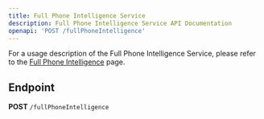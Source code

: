 ```yaml
---
title: Full Phone Intelligence Service
description: Full Phone Intelligence Service API Documentation
openapi: 'POST /fullPhoneIntelligence'
---
```


For a usage description of the Full Phone Intelligence Service, please refer to the [Full Phone Intelligence](/essentials/phoneServices) page.

## Endpoint

**POST** `/fullPhoneIntelligence`
